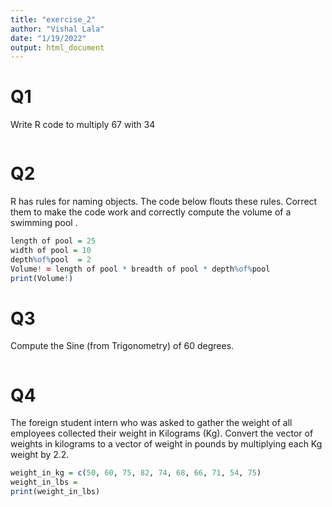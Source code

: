 ```yaml
---
title: "exercise_2"
author: "Vishal Lala"
date: "1/19/2022"
output: html_document
---
```


# Q1  
Write R code to multiply 67 with 34
```r

```

# Q2
R has rules for naming objects. The code below flouts these rules. Correct them to make the code work and correctly compute the volume of a swimming pool . 
```r
length of pool = 25
width of pool = 10
depth%of%pool  = 2
Volume! = length of pool * breadth of pool * depth%of%pool 
print(Volume!)
```

# Q3
Compute the Sine (from Trigonometry) of 60 degrees. 
```r

```

# Q4  
The foreign student intern who was asked to gather the weight of all employees collected their weight in Kilograms (Kg). Convert the vector of weights in kilograms to a vector of weight in pounds by multiplying each Kg weight by 2.2.
```r
weight_in_kg = c(50, 60, 75, 82, 74, 68, 66, 71, 54, 75)
weight_in_lbs = 
print(weight_in_lbs)
```

